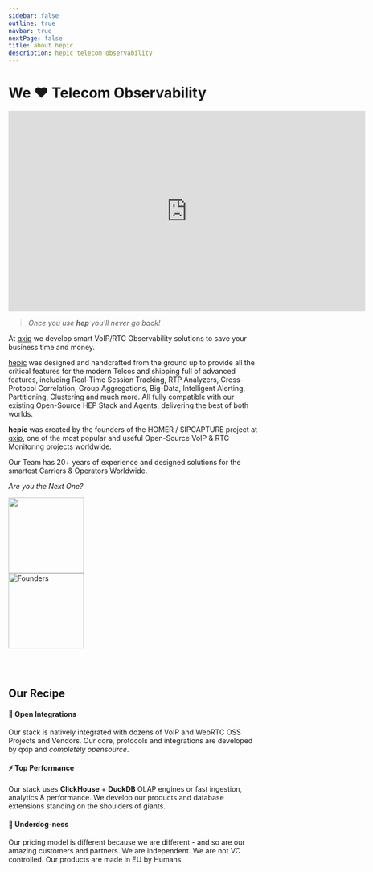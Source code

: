 ```yaml
---
sidebar: false
outline: true
navbar: true
nextPage: false
title: about hepic
description: hepic telecom observability
---
```



# We ❤️ Telecom Observability

<iframe src="https://www.linkedin.com/embed/feed/update/urn:li:ugcPost:7107293896610594817?compact=1" height="399" width="710" frameborder="0" allowfullscreen="" title="hepic.cluod"></iframe>

> _Once you use **hep** you'll never go back!_

At [qxip](https://qxip.net) we develop smart VoIP/RTC Observability solutions to save your business time and money.

[hepic](/signup) was designed and handcrafted from the ground up to provide all the critical features for the modern Telcos and shipping full of advanced features, including Real-Time Session Tracking, RTP Analyzers, Cross-Protocol Correlation, Group Aggregations, Big-Data, Intelligent Alerting, Partitioning, Clustering and much more. All fully compatible with our existing Open-Source HEP Stack and Agents, delivering the best of both worlds.

**hepic** was created by the founders of the HOMER / SIPCAPTURE project at [qxip](https://qxip.net), one of the most popular and useful Open-Source VoIP & RTC Monitoring projects worldwide.

Our Team has 20+ years of experience and designed solutions for the smartest Carriers & Operators Worldwide.

_Are you the Next One?_

<img src="https://qxip.net/images/qxip.png" width="150px" />

<br/>

<img src="./public/hepic_founders.png" width="150px" alt="Founders" />


<br/> <br/>


## Our Recipe

#### 💎 Open Integrations

Our stack is natively integrated with dozens of VoIP and WebRTC OSS Projects and Vendors. 
Our core, protocols and integrations are developed by qxip and _completely opensource_.

#### ⚡ Top Performance

Our stack uses **ClickHouse** + **DuckDB** OLAP engines or fast ingestion, analytics & performance. 
We develop our products and database extensions standing on the shoulders of giants.

#### 🍖 Underdog-ness

Our pricing model is different because we are different - and so are our amazing customers and partners. 
We are independent. We are not VC controlled. Our products are made in EU by Humans.

